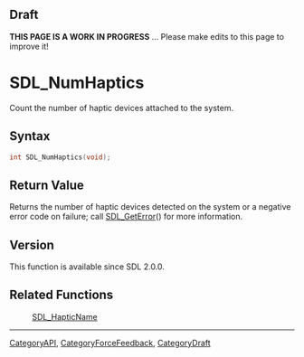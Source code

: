 
== Draft ==


'''THIS PAGE IS A WORK IN PROGRESS''' ... Please make edits to this page to improve it!


= SDL_NumHaptics =

Count the number of haptic devices attached to the system.

== Syntax ==

<syntaxhighlight lang='c'>
int SDL_NumHaptics(void);
</syntaxhighlight>

== Return Value ==

Returns the number of haptic devices detected on the system or a negative
error code on failure; call [[SDL_GetError]]() for more information.



== Version ==

This function is available since SDL 2.0.0.



== Related Functions ==

:[[SDL_HapticName]]

----
[[CategoryAPI]], [[CategoryForceFeedback]], [[CategoryDraft]]


